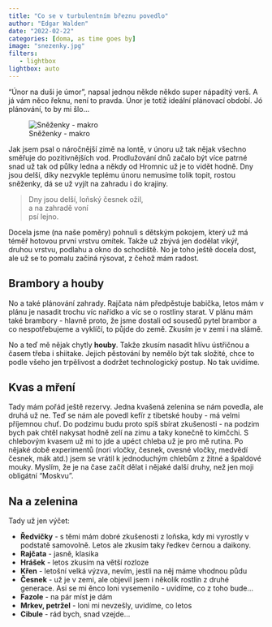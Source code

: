 ```yaml
---
title: "Co se v turbulentním březnu povedlo"
author: "Edgar Walden"
date: "2022-02-22"
categories: [doma, as time goes by]
image: "snezenky.jpg"
filters:
   - lightbox
lightbox: auto
---
```


"Únor na duši je úmor", napsal jednou někde někdo super nápaditý verš. A já vám něco řeknu, není to pravda. Únor je totiž ideální plánovací období. Jó plánování, to by mi šlo...

![Sněženky -  makro](snezenky.jpg)

Jak jsem psal o náročnější zimě na lontě, v únoru už tak nějak všechno směřuje do pozitivnějších vod. Prodlužování dnů začalo být více patrné snad už tak od půlky ledna a někdy od Hromnic už je to vidět hodně. Dny jsou delší, díky nezvykle teplému únoru nemusíme tolik topit, rostou sněženky, dá se už vyjít na zahradu i do krajiny.

> Dny jsou delší, loňský česnek ožil,  
> a na zahradě voní  
> psí lejno.  

Docela jsme (na naše poměry) pohnuli s dětským pokojem, který už má téměř hotovou první vrstvu omítek. Takže už zbývá jen dodělat vikýř, druhou vrstvu, podlahu a okno do schodiště. No je toho ještě docela dost, ale už se to pomalu začíná rýsovat, z čehož mám radost.

## Brambory a houby

No a také plánování zahrady. Rajčata nám předpěstuje babička, letos mám v plánu je nasadit trochu víc nařídko a víc se o rostliny starat. V plánu mám také brambory - hlavně proto, že jsme dostali od sousedů pytel brambor a co nespotřebujeme a vyklíčí, to půjde do země. Zkusím je v zemi i na slámě.

No a teď mě nějak chytly **houby**. Takže zkusím nasadit hlívu ústřičnou a časem třeba i shiitake. Jejich pěstování by nemělo být tak složité, chce to podle všeho jen trpělivost a dodržet technologický postup. No tak uvidíme.

## Kvas a mření

Tady mám pořád ještě rezervy. Jedna kvašená zelenina se nám povedla, ale druhá už ne. Teď se nám ale povedl kefír z tibetské houby - má velmi příjemnou chuť. Do podzimu budu proto spíš sbírat zkušenosti - na podzim bych pak chtěl nakysat hodně zelí na zimu a taky konečně to kimčchi. S chlebovým kvasem už mi to jde a upéct chleba už je pro mě rutina. Po nějaké době experimentů (nori vločky, česnek, ovesné vločky, medvědí česnek, mák atd.) jsem se vrátil k jednoduchým chlebům z žitné a špaldové mouky. Myslím, že je na čase začít dělat i nějaké další druhy, než jen moji obligátní "Moskvu".

## Na a zelenina

Tady už jen výčet:

- **Ředvičky** - s těmi mám dobré zkušenosti z loňska, kdy mi vyrostly v podstatě samovolně. Letos ale zkusím taky ředkev černou a daikony.
- **Rajčata** - jasně, klasika
- **Hrášek** - letos zkusím na větší rozloze
- **Křen** - letošní velká výzva, nevím, jestli na něj máme vhodnou půdu
- **Česnek** - už je v zemi, ale objevil jsem i několik rostlin z druhé generace. Asi se mi ěnco loni vysemenilo  - uvidíme, co z toho bude...
- **Fazole** - na pár míst je dám
- **Mrkev, petržel** - loni mi nevzešly, uvidíme, co letos
- **Cibule** - rád bych, snad vzejde...
